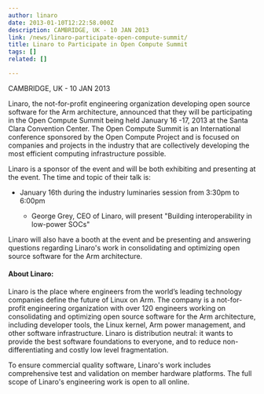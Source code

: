 ```yaml
---
author: linaro
date: 2013-01-10T12:22:58.000Z
description: CAMBRIDGE, UK - 10 JAN 2013
link: /news/linaro-participate-open-compute-summit/
title: Linaro to Participate in Open Compute Summit
tags: []
related: []

---
```


CAMBRIDGE, UK - 10 JAN 2013

Linaro, the not-for-profit engineering organization developing open source software for the Arm architecture, announced that they will be participating in the Open Compute Summit being held January 16 -17, 2013 at the Santa Clara Convention Center. The Open Compute Summit is an International conference sponsored by the Open Compute Project and is focused on companies and projects in the industry that are collectively developing the most efficient computing infrastructure possible.

Linaro is a sponsor of the event and will be both exhibiting and presenting at the event. The time and topic of their talk is:

* January 16th during the industry luminaries session from 3:30pm to 6:00pm

  * George Grey, CEO of Linaro, will present "Building interoperability in low-power SOCs"

Linaro will also have a booth at the event and be presenting and answering questions regarding Linaro's work in consolidating and optimizing open source software for the Arm architecture.

#### **About Linaro:**

Linaro is the place where engineers from the world’s leading technology companies define the future of Linux on Arm. The company is a not-for-profit engineering organization with over 120 engineers working on consolidating and optimizing open source software for the Arm architecture, including developer tools, the Linux kernel, Arm power management, and other software infrastructure. Linaro is distribution neutral: it wants to provide the best software foundations to everyone, and to reduce non-differentiating and costly low level fragmentation.

To ensure commercial quality software, Linaro's work includes comprehensive test and validation on member hardware platforms. The full scope of Linaro's engineering work is open to all online.
